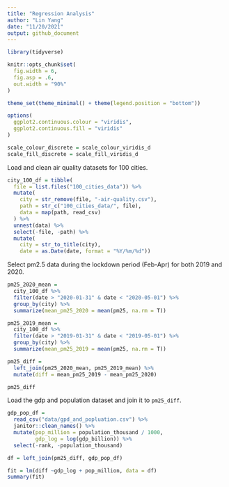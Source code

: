 ```yaml
---
title: "Regression Analysis"
author: "Lin Yang"
date: "11/20/2021"
output: github_document
---
```


```r
library(tidyverse)

knitr::opts_chunk$set(
  fig.width = 6,
  fig.asp = .6,
  out.width = "90%"
)

theme_set(theme_minimal() + theme(legend.position = "bottom"))

options(
  ggplot2.continuous.colour = "viridis",
  ggplot2.continuous.fill = "viridis"
)

scale_colour_discrete = scale_colour_viridis_d
scale_fill_discrete = scale_fill_viridis_d
```

Load and clean air quality datasets for 100 cities.
```r
city_100_df = tibble(
  file = list.files("100_cities_data")) %>% 
  mutate(
    city = str_remove(file, "-air-quality.csv"),
    path = str_c("100_cities_data/", file),
    data = map(path, read_csv)
  ) %>% 
  unnest(data) %>% 
  select(-file, -path) %>% 
  mutate(
    city = str_to_title(city),
    date = as.Date(date, format = "%Y/%m/%d"))
```

Select pm2.5 data during the lockdown period (Feb-Apr) for both 2019 and 2020.
```r
pm25_2020_mean = 
  city_100_df %>% 
  filter(date > "2020-01-31" & date < "2020-05-01") %>% 
  group_by(city) %>% 
  summarize(mean_pm25_2020 = mean(pm25, na.rm = T))

pm25_2019_mean = 
  city_100_df %>% 
  filter(date > "2019-01-31" & date < "2019-05-01") %>% 
  group_by(city) %>% 
  summarize(mean_pm25_2019 = mean(pm25, na.rm = T))

pm25_diff = 
  left_join(pm25_2020_mean, pm25_2019_mean) %>% 
  mutate(diff = mean_pm25_2019 - mean_pm25_2020)

pm25_diff
```

Load the gdp and population dataset and join it to `pm25_diff`.

```r
gdp_pop_df = 
  read_csv("data/gpd_and_popluation.csv") %>% 
  janitor::clean_names() %>% 
  mutate(pop_million = population_thousand / 1000,
         gdp_log = log(gdp_billion)) %>% 
  select(-rank, -population_thousand)

df = left_join(pm25_diff, gdp_pop_df) 

fit = lm(diff ~gdp_log + pop_million, data = df)
summary(fit)
```






